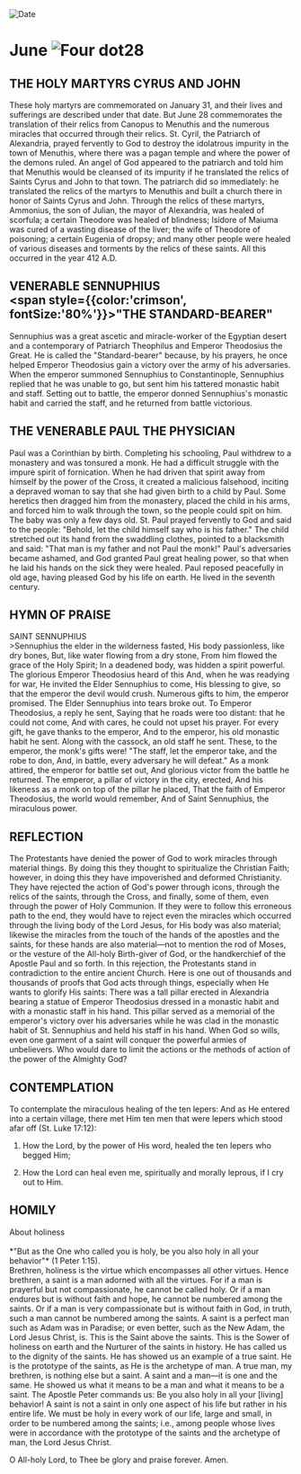 
<RunningHead />
<Image src="/title-imprint.png" height={68} width={50} alt="Date" className="title-imprint"/>

# <div id="date">June <Image className="four-dot" src="/four-dot.png" height={15} width={15} alt="Four dot" />28</div>

## THE HOLY MARTYRS CYRUS AND JOHN

These holy martyrs are commemorated on January 31, and their lives and sufferings are described under that date. But June 28 commemorates the translation of their relics from Canopus to Menuthis and the numerous miracles that occurred through their relics. St. Cyril, the Patriarch of Alexandria, prayed fervently to God to destroy the idolatrous impurity in the town of Menuthis, where there was a pagan temple and where the power of the demons ruled. An angel of God appeared to the patriarch and told him that Menuthis would be cleansed of its impurity if he translated the relics of Saints Cyrus and John to that town. The patriarch did so immediately: he translated the relics of the martyrs to Menuthis and built a church there in honor of Saints Cyrus and John. Through the relics of these martyrs, Ammonius, the son of Julian, the mayor of Alexandria, was healed of scorfula; a certain Theodore was healed of blindness; Isidore of Maiuma was cured of a wasting disease of the liver; the wife of Theodore of poisoning; a certain Eugenia of dropsy; and many other people were healed of various diseases and torments by the relics of these saints. All this occurred in the year 412 A.D.

## VENERABLE SENNUPHIUS<br /><span style={{color:'crimson', fontSize:'80%'}}>"THE STANDARD-BEARER"</span>

Sennuphius was a great ascetic and miracle-worker of the Egyptian desert and a contemporary of Patriarch Theophilus and Emperor Theodosius the Great. He is called the "Standard-bearer" because, by his prayers, he once helped Emperor Theodosius gain a victory over the army of his adversaries. When the emperor summoned Sennuphius to Constantinople, Sennuphius replied that he was unable to go, but sent him his tattered monastic habit and staff. Setting out to battle, the emperor donned Sennuphius's monastic habit and carried the staff, and he returned from battle victorious.

## THE VENERABLE PAUL THE PHYSICIAN

Paul was a Corinthian by birth. Completing his schooling, Paul withdrew to a monastery and was tonsured a monk. He had a difficult struggle with the impure spirit of fornication. When he had driven that spirit away from himself by the power of the Cross, it created a malicious falsehood, inciting a depraved woman to say that she had given birth to a child by Paul. Some heretics then dragged him from the monastery, placed the child in his arms, and forced him to walk through the town, so the people could spit on him. The baby was only a few days old. St. Paul prayed fervently to God and said to the people: "Behold, let the child himself say who is his father." The child stretched out its hand from the swaddling clothes, pointed to a blacksmith and said: "That man is my father and not Paul the monk!" Paul's adversaries became ashamed, and God granted Paul great healing power, so that when he laid his hands on the sick they were healed. Paul reposed peacefully in old age, having pleased God by his life on earth. He lived in the seventh century.


## HYMN OF PRAISE
<div style={{textAlign:'center', color:'crimson', fontWeight:'bold'}}>
SAINT SENNUPHIUS
</div>
>Sennuphius the elder in the wilderness fasted,  
His body passionless, like dry bones,  
But, like water flowing from a dry stone,  
From him flowed the grace of the Holy Spirit;  
In a deadened body, was hidden a spirit powerful.  
The glorious Emperor Theodosius heard of this  
And, when he was readying for war,  
He invited the Elder Sennuphius to come,  
His blessing to give, so that the emperor the devil would crush.  
Numerous gifts to him, the emperor promised.  
The Elder Sennuphius into tears broke out.  
To Emperor Theodosius, a reply he sent,  
Saying that he roads were too distant: that he could not come,  
And with cares, he could not upset his prayer.  
For every gift, he gave thanks to the emperor,  
And to the emperor, his old monastic habit he sent.  
Along with the cassock, an old staff he sent.  
These, to the emperor, the monk's gifts were!  
"The staff, let the emperor take, and the robe to don,  
And, in battle, every adversary he will defeat."  
As a monk attired, the emperor for battle set out,  
And glorious victor from the battle he returned.  
The emperor, a pillar of victory in the city, erected,  
And his likeness as a monk on top of the pillar he placed,  
That the faith of Emperor Theodosius, the world would remember,  
And of Saint Sennuphius, the miraculous power.  

## REFLECTION

The Protestants have denied the power of God to work miracles through material things. By doing this they thought to spiritualize the Christian Faith; however, in doing this they have impoverished and deformed Christianity. They have rejected the action of God's power through icons, through the relics of the saints, through the Cross, and finally, some of them, even through the power of Holy Communion. If they were to follow this erroneous path to the end, they would have to reject even the miracles which occurred through the living body of the Lord Jesus, for His body was also material; likewise the miracles from the touch of the hands of the apostles and the saints, for these hands are also material—not to mention the rod of Moses, or the vesture of the All-holy Birth-giver of God, or the handkerchief of the Apostle Paul and so forth. In this rejection, the Protestants stand in contradiction to the entire ancient Church. Here is one out of thousands and thousands of proofs that God acts through things, especially when He wants to glorify His saints: There was a tall pillar erected in Alexandria bearing a statue of Emperor Theodosius dressed in a monastic habit and with a monastic staff in his hand. This pillar served as a memorial of the emperor's victory over his adversaries while he was clad in the monastic habit of St. Sennuphius and held his staff in his hand. When God so wills, even one garment of a saint will conquer the powerful armies of unbelievers. Who would dare to limit the actions or the methods of action of the power of the Almighty God?

## CONTEMPLATION

To contemplate the miraculous healing of the ten lepers: And as He entered into a certain village, there met Him ten men that were lepers which stood afar off (St. Luke 17:12):

1. How the Lord, by the power of His word, healed the ten lepers who begged Him;

2. How the Lord can heal even me, spiritually and morally leprous, if I cry out to Him.


## HOMILY
<div style={{textAlign:'center', color:'crimson', fontWeight:'bold'}}>
About holiness
</div>
<br />
<div style={{textAlign:'right'}}>
*"But as the One who called you is holy, be you also holy in all your behavior"* (1 Peter 1:15).
</div>
Brethren, holiness is the virtue which encompasses all other virtues. Hence brethren, a saint is a man adorned with all the virtues. For if a man is prayerful but not compassionate, he cannot be called holy. Or if a man endures but is without faith and hope, he cannot be numbered among the saints. Or if a man is very compassionate but is without faith in God, in truth, such a man cannot be numbered among the saints. A saint is a perfect man such as Adam was in Paradise; or even better, such as the New Adam, the Lord Jesus Christ, is. This is the Saint above the saints. This is the Sower of holiness on earth and the Nurturer of the saints in history. He has called us to the dignity of the saints. He has showed us an example of a true saint. He is the prototype of the saints, as He is the archetype of man. A true man, my brethren, is nothing else but a saint. A saint and a man—it is one and the same. He showed us what it means to be a man and what it means to be a saint. The Apostle Peter commands us: Be you also holy in all your [living] behavior! A saint is not a saint in only one aspect of his life but rather in his entire life. We must be holy in every work of our life, large and small, in order to be numbered among the saints; i.e., among people whose lives were in accordance with the prototype of the saints and the archetype of man, the Lord Jesus Christ.

O All-holy Lord, to Thee be glory and praise forever. Amen.